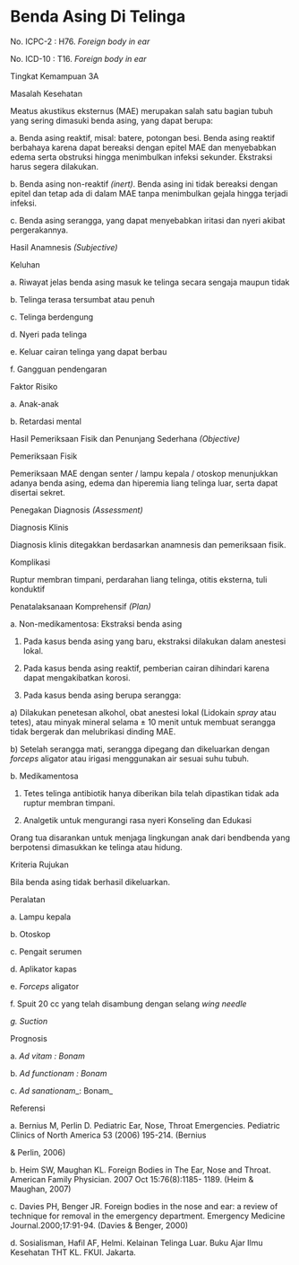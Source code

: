 # Benda Asing Di Telinga

No. ICPC-2 : H76. _Foreign body in ear_

No. ICD-10 : T16. _Foreign body in ear_

Tingkat Kemampuan 3A

Masalah Kesehatan

Meatus akustikus eksternus (MAE) merupakan salah satu bagian tubuh yang sering dimasuki benda asing, yang dapat berupa:

 

a. Benda asing reaktif, misal: batere, potongan besi. Benda asing reaktif berbahaya karena dapat bereaksi dengan epitel MAE dan menyebabkan edema serta obstruksi hingga menimbulkan infeksi sekunder. Ekstraksi harus segera dilakukan.

b. Benda asing non-reaktif _(inert)_. Benda asing ini tidak bereaksi dengan epitel dan tetap ada di dalam MAE tanpa menimbulkan gejala hingga terjadi infeksi.

c. Benda asing serangga, yang dapat menyebabkan iritasi dan nyeri akibat pergerakannya.

Hasil Anamnesis _(Subjective)_

Keluhan

a. Riwayat jelas benda asing masuk ke telinga secara sengaja maupun tidak

b. Telinga terasa tersumbat atau penuh

c. Telinga berdengung

d. Nyeri pada telinga

e. Keluar cairan telinga yang dapat berbau

f. Gangguan pendengaran

Faktor Risiko

a. Anak-anak

b. Retardasi mental

Hasil Pemeriksaan Fisik dan Penunjang Sederhana _(Objective)_

Pemeriksaan Fisik

Pemeriksaan MAE dengan senter / lampu kepala / otoskop menunjukkan adanya benda asing, edema dan hiperemia liang telinga luar, serta dapat disertai sekret.

Penegakan Diagnosis _(Assessment)_

Diagnosis Klinis

Diagnosis klinis ditegakkan berdasarkan anamnesis dan pemeriksaan fisik.

Komplikasi

Ruptur membran timpani, perdarahan liang telinga, otitis eksterna, tuli konduktif

 

Penatalaksanaan Komprehensif _(Plan)_

a. Non-medikamentosa: Ekstraksi benda asing

1) Pada kasus benda asing yang baru, ekstraksi dilakukan dalam anestesi lokal.

2) Pada kasus benda asing reaktif, pemberian cairan dihindari karena dapat mengakibatkan korosi.

3) Pada kasus benda asing berupa serangga:

a) Dilakukan penetesan alkohol, obat anestesi lokal (Lidokain _spray_ atau tetes), atau minyak mineral selama ± 10 menit untuk membuat serangga tidak bergerak dan melubrikasi dinding MAE.

b) Setelah serangga mati, serangga dipegang dan dikeluarkan dengan _forceps_ aligator atau irigasi menggunakan air sesuai suhu tubuh.

b. Medikamentosa

1) Tetes telinga antibiotik hanya diberikan bila telah dipastikan tidak ada ruptur membran timpani.

2) Analgetik untuk mengurangi rasa nyeri Konseling dan Edukasi

Orang tua disarankan untuk menjaga lingkungan anak dari bendbenda yang berpotensi dimasukkan ke telinga atau hidung.

Kriteria Rujukan

Bila benda asing tidak berhasil dikeluarkan.

Peralatan

a. Lampu kepala

b. Otoskop

c. Pengait serumen

d. Aplikator kapas

e. _Forceps_ aligator

f. Spuit 20 cc yang telah disambung dengan selang _wing needle_

_g._ _Suction_

Prognosis

a. _Ad vitam_ _: Bonam_

b. _Ad functionam_ _: Bonam_

c. _Ad sanationam__: Bonam_

Referensi

a. Bernius M, Perlin D. Pediatric Ear, Nose, Throat Emergencies. Pediatric Clinics of North America 53 (2006) 195-214. (Bernius

& Perlin, 2006)

b. Heim SW, Maughan KL. Foreign Bodies in The Ear, Nose and Throat. American Family Physician. 2007 Oct 15:76(8):1185- 1189. (Heim & Maughan, 2007)

c. Davies PH, Benger JR. Foreign bodies in the nose and ear: a review of technique for removal in the emergency department. Emergency Medicine Journal.2000;17:91-94. (Davies & Benger, 2000)

d. Sosialisman, Hafil AF, Helmi. Kelainan Telinga Luar. Buku Ajar Ilmu Kesehatan THT KL. FKUI. Jakarta.
